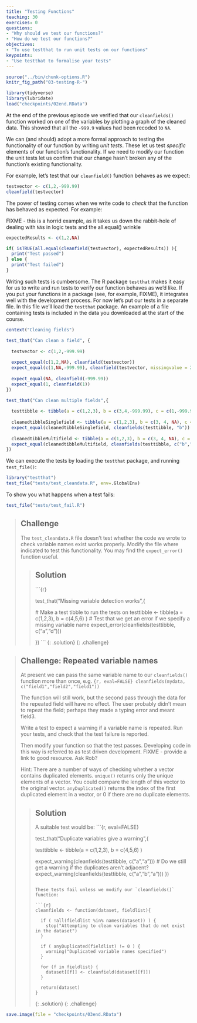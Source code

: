 ```yaml
---
title: "Testing Functions"
teaching: 30
exercises: 0
questions:
- "Why should we test our functions?"
- "How do we test our functions?"
objectives:
- "To use testthat to run unit tests on our functions"
keypoints:
- "Use testthat to formalise your tests"
---
```


```r
source("../bin/chunk-options.R")
knitr_fig_path("03-testing-R-")

```

```r
library(tidyverse)
library(lubridate)
load("checkpoints/02end.RData")
```

At the end of the previous episode we verified that our `cleanfields()` function worked on one of the variables by plotting a graph of the cleaned data.  This showed that all the `-999.9` values had been recoded to `NA`.

We can (and should) adopt a more formal approach to testing the functionality of our function by writing *unit tests*.   These let us test *specific* elements of our function's functionality.    If we need to modify our function the unit tests let us confirm that our change hasn't broken any of the function's existing functionality.


For example, let's test that our `cleanfield()` function behaves as we expect:

```r
testvector <- c(1,2,-999.99)
cleanfield(testvector)

```

The power of testing comes when we write code to *check* that the function has behaved as expected.  For example:

FIXME - this is a horrid example, as it takes us down the rabbit-hole of dealing with `NA`s in logic tests
and the all.equal() wrinkle

```r
expectedResults <- c(1,2,NA)

if( isTRUE(all.equal(cleanfield(testvector), expectedResults)) ){
  print("Test passed")
} else {
  print("Test failed")
}

```


Writing such tests is cumbersome.  The R package `testthat` makes it easy for us to write and run tests to verify our function behaves as we'd like.  If you put your functions in a package (see, for example, FIXME), it integrates well with the development process.  For now let's put our tests in a separate file.  In this file we'll load the `testthat` package.  An example of a file containing tests is included in the data you downloaded at the start of the course.

```r
context("Cleaning fields")

test_that("Can clean a field", {
  
  testvector <- c(1,2,-999.99)
  
  expect_equal(c(1,2,NA), cleanfield(testvector))
  expect_equal(c(1,NA,-999.99), cleanfield(testvector, missingvalue = 2))
  
  expect_equal(NA, cleanfield(-999.99))
  expect_equal(1, cleanfield(1))
})

test_that("Can clean multiple fields",{
  
  testtibble <- tibble(a = c(1,2,3), b = c(3,4,-999.99), c = c(1,-999.99,2))
  
  cleanedtibbleSinglefield <- tibble(a = c(1,2,3), b = c(3, 4, NA), c = c(1, -999.99, 2))
  expect_equal(cleanedtibbleSinglefield, cleanfields(testtibble, "b"))
  
  cleanedtibbleMultifield <- tibble(a = c(1,2,3), b = c(3, 4, NA), c = c(1, NA, 2))
  expect_equal(cleanedtibbleMultifield, cleanfields(testtibble, c("b","c")))
})

```

We can execute the tests by loading the `testthat` package, and running `test_file()`:

```r
library("testthat")
test_file("tests/test_cleandata.R", env=.GlobalEnv)
```

To show you what happens when a test fails:

```r
test_file("tests/test_fail.R")
```


> ## Challenge
> 
> The `test_cleandata.R` file doesn't test whether the code we wrote to check variable names exist
> works properly.  Modify the file where indicated to test this functionality.  You may find the `expect_error()` 
> function useful.
> 
> > ## Solution
> > 
> > ```{r}
> > 
> > test_that("Missing variable detection works",{
> >   
> >   # Make a test tibble to run the tests on
> >   testtibble <- tibble(a = c(1,2,3), b = c(4,5,6) )
> >   # Test that we get an error if we specify a missing variable name
> >   expect_error(cleanfields(testtibble, c("a","d")))
> >   
> > })
> > ```
> {: .solution}
{: .challenge}

> ## Challenge: Repeated variable names
> 
> At present we can pass the same variable name to our `cleanfields()` function more than once, e.g.
> ```{r, eval=FALSE}
> cleanfields(mydata, c("field1","field2","field1"))
> ```
> 
> The function will still work, but the second pass through the data for the repeated field will have no effect.
> The user probably didn't mean to repeat the field; perhaps they made a typing error and meant field3. 
> 
> Write a test to expect a warning if a variable name is repeated.  Run your tests, and check that the test failure is reported.
> 
> Then modify your function so that the test passes.   Developing code in this way is referred to as test driven development. FIXME - provide a link to good resource.  Ask Rob?
> 
> Hint:  There are a number of ways of checking whether a vector contains duplicated elements.  `unique()` returns only the unique elements of a vector.  You could compare the length of this vector to the original vector.  `anyDuplicated()` returns the index of the first duplicated element in a vector, or 0 if there are no duplicate elements.
> 
> > ## Solution
> > 
> > A suitable test would be:
> > ```{r, eval=FALSE}
> > 
> > test_that("Duplicate variables give a warning",{
> >   
> >   testtibble <- tibble(a = c(1,2,3), b = c(4,5,6) )
> >   
> >   expect_warning(cleanfields(testtibble, c("a","a")))
> >   # Do we still get a warning if the duplicates aren't adjacent?
> >   expect_warning(cleanfields(testtibble, c("a","b","a")))
> > })
> > ```
> > 
> > These tests fail unless we modify our `cleanfields()` function:
> > 
> > ```{r}
> > cleanfields <- function(dataset, fieldlist){
> >   
> >   if ( !all(fieldlist %in% names(dataset)) ) {
> >     stop("Attempting to clean variables that do not exist in the dataset")
> >   }
> >   
> >   if ( anyDuplicated(fieldlist) != 0 ) {
> >     warning("Duplicated variable names specified")
> >   }
> >   
> >   for (f in fieldlist) {
> >     dataset[[f]] <- cleanfield(dataset[[f]])
> >   }
> >   
> >   return(dataset) 
> > }
> > 
> > ```
> {: .solution}
{: .challenge}



```r
save.image(file = "checkpoints/03end.RData")
```
